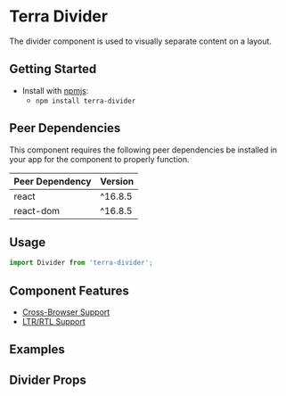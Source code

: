 


<Badge />

# Terra Divider

The divider component is used to visually separate content on a layout.

## Getting Started

- Install with [npmjs](https://www.npmjs.com):
  - `npm install terra-divider`

<!-- AUTO-GENERATED-CONTENT:START Peer Dependencies -->
## Peer Dependencies

This component requires the following peer dependencies be installed in your app for the component to properly function.

| Peer Dependency | Version |
|-|-|
| react | ^16.8.5 |
| react-dom | ^16.8.5 |

<!-- AUTO-GENERATED-CONTENT:END -->

## Usage

```jsx
import Divider from 'terra-divider';
```

## Component Features

* [Cross-Browser Support](https://engineering.cerner.com/terra-ui/about/terra-ui/component-standards#cross-browser-support)
* [LTR/RTL Support](https://engineering.cerner.com/terra-ui/about/terra-ui/component-standards#ltr--rtl)

## Examples
<DividerExample title="Default" />
<DividerWithText title="Section Divider With Custom Heading Text" />

## Divider Props
<DividerPropsTable />
